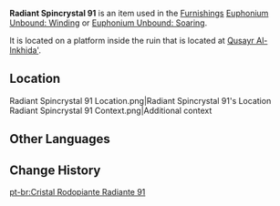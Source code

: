 {{Item Infobox
|id           = 141091
|image        = Item Radiant Spincrystal.png
|type         = Adventure Items
|group        = Radiant Spincrystals
|group2       = Sumeru Spincrystals
|quality      = 4
|invCategory  = Precious Items
|description  = This wondrous crystal contains a certain rhythm, like something beautiful woven from delicate silk. These items can be found throughout the mainland or from merchants who collect curios. The tune held within this crystal can be revivified in your Serenitea Pot using either "[[Euphonium Unbound: Winding]]" or "[[Euphonium Unbound: Soaring]]." The tune contained within this [[Radiant Spincrystal]] is a mysterious melody from [[Sumeru]].
|source1      = [[Qusayr Al-Inkhida']]
|track        = 
}}
'''Radiant Spincrystal 91''' is an item used in the [[Furnishings]] [[Euphonium Unbound: Winding]] or [[Euphonium Unbound: Soaring]].<!--to unlock the [[Soundtrack]] in the [[Serenitea Pot]].-->

It is located on a platform inside the ruin that is located at [[Qusayr Al-Inkhida']].

==Location==
<gallery>
Radiant Spincrystal 91 Location.png|Radiant Spincrystal 91's Location
Radiant Spincrystal 91 Context.png|Additional context
</gallery>

==Other Languages==
{{Other Languages
|default_hidden = 1
|en      = Radiant Spincrystal 91
|zhs     = 旋曜玉帛・其九十一
|zhs_rm  = Xuán Yào Yùbó - Qí Jiǔshíyī
|zht     = 旋曜玉帛・其九十一
|zht_rm  = Xuán Yào Yùbó - Qí Jiǔshíyī
|ja      = 旋曜玉帛・91
|ja_rm   = Sen'you Gyokuhaku - Kyuujuuichi
|ko      = 빛나는 결정・<91:구십일>
|es      = Girocristal radiante (91)
|fr      = Gyrocristal radiant 91
|ru      = Лучистый кристалл 91
|th      = Radiant Spincrystal 91
|vi      = Ngọc Thạch Âm Vang 91
|de      = Strahlender Drehkristall LXXXXI
|id      = Radiant Spincrystal 91
|pt      = Cristal Rodopiante Radiante 91
|tr      = Parlak Burgu Kristal 91
|it      = Voltacristallo radioso 91
}}

==Change History==
{{Change History|3.4}}

[[pt-br:Cristal Rodopiante Radiante 91]]